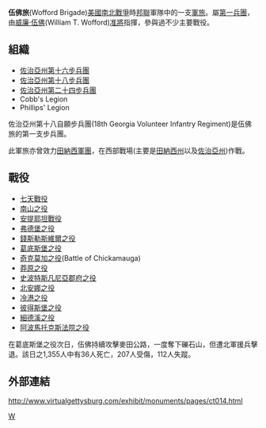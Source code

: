 {{Unreferenced|time=2022-01-26T22:17:33+00:00}}
'''伍佛旅'''(Wofford Brigade)[[美國|美國]][[南北戰爭|南北戰爭]]時[[邦聯|邦聯]]軍隊中的一支[[軍旅|軍旅]]。屬[[第一兵團(邦聯)|第一兵團]]，由[[威廉·伍佛|威廉·伍佛]](William T. Wofford)[[准將|准將]]指揮，參與過不少主要戰役。

==組織==
*[[佐治亞州第十六步兵團|佐治亞州第十六步兵團]]
*[[佐治亞州第十八步兵團|佐治亞州第十八步兵團]]
*[[佐治亞州第二十四步兵團|佐治亞州第二十四步兵團]]
*Cobb's Legion
*Phillips' Legion

佐治亞州第十八自願步兵團(18th Georgia Volunteer Infantry Regiment)是伍佛旅的第一支步兵團。

此軍旅亦曾效力[[田納西軍團|田納西軍團]]，在西部戰場(主要是[[田納西州|田納西州]]以及[[佐治亞州|佐治亞州]])作戰。

==戰役==
*[[七天戰役|七天戰役]]
*[[南山之役|南山之役]]
*[[安提耶坦戰役|安提耶坦戰役]]
*[[弗德堡之役|弗德堡之役]]
*[[錢斯勒斯維爾之役|錢斯勒斯維爾之役]]
*[[葛底斯堡之役|葛底斯堡之役]]
*[[奇克莫加之役|奇克莫加之役]](Battle of Chickamauga)
*[[莽原之役|莽原之役]]
*[[史波特斯凡尼亞郡府之役|史波特斯凡尼亞郡府之役]]
*[[北安娜之役|北安娜之役]]
*[[冷港之役|冷港之役]]
*[[彼得斯堡之役|彼得斯堡之役]]
*[[細德溪之役|細德溪之役]]
*[[阿波馬托克斯法院之役|阿波馬托克斯法院之役]]

在葛底斯堡之役次日，伍佛持續攻擊麥田公路，一度奪下礫石山，但遭北軍援兵擊退。該日之1,355人中有36人死亡，207人受傷，112人失蹤。

==外部連結==
http://www.virtualgettysburg.com/exhibit/monuments/pages/ct014.html {{Wayback|url=http://www.virtualgettysburg.com/exhibit/monuments/pages/ct014.html |date=20150905101417 }}

[[Category:邦聯軍旅|W]]